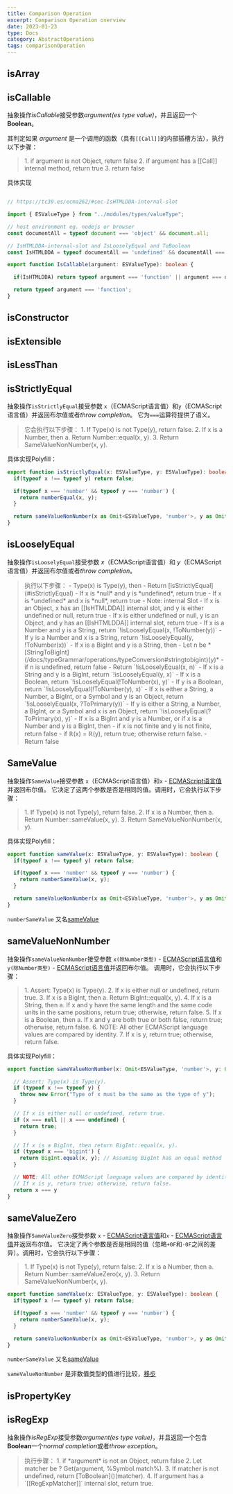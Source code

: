 ```yaml
---
title: Comparison Operation
excerpt: Comparison Operation overview
date: 2023-01-23
type: Docs
category: AbstractOperations
tags: comparisonOperation
---
```


## isArray

## isCallable

抽象操作*isCallable*接受参数*argument(es type value)*，并且返回一个**Boolean**。

其判定如果 *argument* 是一个调用的函数（具有`[[Call]]`的内部插槽方法），执行以下步骤：

<Blockquote>
1. if argument is not Object, return false
2. if argument has a [[Call]] internal method, return true
3. return false
</Blockquote>

具体实现

```ts

// https://tc39.es/ecma262/#sec-IsHTMLDDA-internal-slot

import { ESValueType } from "../modules/types/valueType";

// host environment eg. nodejs or browser
const documentAll = typeof document === 'object' && document.all;

// IsHTMLDDA-internal-slot and IsLooselyEqual and ToBoolean
const IsHTMLDDA = typeof documentAll == 'undefined' && documentAll === 'undefined';

export function IsCallable(argument: ESValueType): boolean {

  if(IsHTMLDDA) return typeof argument === 'function' || argument === documentAll;

  return typeof argument === 'function';
}

```

## isConstructor

## isExtensible

## isLessThan

## isStrictlyEqual

抽象操作`isStrictlyEqual`接受参数 `x`（ECMAScript语言值）和`y`（ECMAScript语言值）并返回布尔值或者*throw completion*。
它为`===`运算符提供了语义。

<Blockquote>
  它会执行以下步骤：
1. If Type(x) is not Type(y), return false.
2. If x is a Number, then
  a. Return Number::equal(x, y).
3. Return SameValueNonNumber(x, y).
</Blockquote>

具体实现Polyfill：

```ts
export function isStrictlyEqual(x: ESValueType, y: ESValueType): boolean {
  if(typeof x !== typeof y) return false;

  if(typeof x === 'number' && typeof y === 'number') {
    return numberEqual(x, y);
  }

  return sameValueNonNumber(x as Omit<ESValueType, 'number'>, y as Omit<ESValueType, 'number'>);
}
```

## isLooselyEqual

抽象操作`isLooselyEqual`接受参数 *x*（ECMAScript语言值）和 *y*（ECMAScript语言值）并返回布尔值或者*throw completion*。

<Blockquote>
  执行以下步骤：
  - Type(x) is Type(y), then
    - Return [isStrictlyEqual](#isStrictlyEqual)
  - If x is *null* and y is *undefined*, return true
  - If x is *undefined* and x is *null*, return true
  - <WarningStrong>Note: internal Slot</WarningStrong>
    - If x is an Object, x has an [[IsHTMLDDA]] internal slot, and y is either undefined or null, return true
    - If x is either undefined or null, y is an Object, and y has an [[IsHTMLDDA]] internal slot, return true
  - If x is a Number and y is a String, return `!isLooselyEqual(x, !ToNumber(y))`
  - If y is a Number and x is a String, return `!isLooselyEqual(y, !ToNumber(x))`
  - If x is a BigInt and y is a String, then
    - Let n be *[StringToBigInt](/docs/typeGrammar/operations/typeConversion#stringtobigint)(y)*
    - if n is undefined, return false
    - Return `!isLooselyEqual(x, n)`
  - If x is a String and y is a BigInt, return `!isLooselyEqual(y, x)`
  - If x is a Boolean, return `!isLooselyEqual(!ToNumber(x), y)`
  - If y is a Boolean, return `!isLooselyEqual(!ToNumber(y), x)`
  - If x is either a String, a Number, a BigInt, or a Symbol and y is an Object, return `!isLooselyEqual(x, ?ToPrimary(y))`
  - If y is either a String, a Number, a BigInt, or a Symbol and x is an Object, return `!isLooselyEqual(?ToPrimary(x), y)`
  - If x is a BigInt and y is a Number, or if x is a Number and y is a BigInt, then
    - if x is not finite and y is not finite, return false
    - if  ℝ(x) = ℝ(y), return true; otherwise return false.
  - Return false
</Blockquote>



## SameValue

抽象操作`SameValue`接受参数 `x`（ECMAScript语言值）和`x` - [ECMAScript语言值](/utils/types#ecmascript-language-value)并返回布尔值。
它决定了这两个参数是否是相同的值。调用时，它会执行以下步骤：

<Blockquote>
1. If Type(x) is not Type(y), return false.
2. If x is a Number, then
    a. Return Number::sameValue(x, y).
3. Return SameValueNonNumber(x, y).
</Blockquote>

具体实现Polyfill：

```ts
export function sameValue(x: ESValueType, y: ESValueType): boolean {
  if(typeof x !== typeof y) return false;

  if(typeof x === 'number' && typeof y === 'number') {
    return numberSameValue(x, y);
  }

  return sameValueNonNumber(x as Omit<ESValueType, 'number'>, y as Omit<ESValueType, 'number'>);
}
```

`numberSameValue` 又名[sameValue](/operations/number/sameValue)

## sameValueNonNumber

抽象操作`sameValueNonNumber`接受参数 `x(除Number类型)` - [ECMAScript语言值](/utils/types#ecmascript-language-value)和`y(除Number类型)` - [ECMAScript语言值](/utils/types#ecmascript-language-value)并返回布尔值。
调用时，它会执行以下步骤：

<Blockquote>
1. Assert: Type(x) is Type(y).
2. If x is either null or undefined, return true.
3. If x is a BigInt, then
  a. Return BigInt::equal(x, y).
4. If x is a String, then
  a. If x and y have the same length and the same code units in the same positions, return true; otherwise, return false.
5. If x is a Boolean, then
  a. If x and y are both true or both false, return true; otherwise, return false.
6. NOTE: All other ECMAScript language values are compared by identity.
7. If x is y, return true; otherwise, return false.
</Blockquote>

具体实现Polyfill：

```ts
export function sameValueNonNumber(x: Omit<ESValueType, 'number'>, y: Omit<ESValueType, 'number'>) {

  // Assert: Type(x) is Type(y).
  if (typeof x !== typeof y) {
    throw new Error("Type of x must be the same as the type of y");
  }

  // If x is either null or undefined, return true.
  if (x === null || x === undefined) {
    return true;
  }

  // If x is a BigInt, then return BigInt::equal(x, y).
  if (typeof x === 'bigint') {
    return BigInt.equal(x, y); // Assuming BigInt has an equal method
  }

  // NOTE: All other ECMAScript language values are compared by identity.
  // If x is y, return true; otherwise, return false.
  return x === y
}
```

## sameValueZero

抽象操作`SameValueZero`接受参数 `x` - [ECMAScript语言值](/utils/types#ecmascript-language-value)和`x` - [ECMAScript语言值](/utils/types#ecmascript-language-value)并返回布尔值。
它决定了两个参数是否是相同的值（忽略`+0F`和`-0F`之间的差异）。调用时，它会执行以下步骤：

<Blockquote>
1. If Type(x) is not Type(y), return false.
2. If x is a Number, then
    a. Return Number::sameValueZero(x, y).
3. Return SameValueNonNumber(x, y).
</Blockquote>

```ts
export function sameValue(x: ESValueType, y: ESValueType): boolean {
  if(typeof x !== typeof y) return false;

  if(typeof x === 'number' && typeof y === 'number') {
    return numberSameValue(x, y);
  }

  return sameValueNonNumber(x as Omit<ESValueType, 'number'>, y as Omit<ESValueType, 'number'>);
}
```

`numberSameValue` 又名[sameValue](/operations/number/sameValue)

`sameValueNonNumber` 是非数值类型的值进行比较，[移步](/operations/number/sameValue)

## isPropertyKey


## isRegExp

抽象操作*isRegExp*接受参数*argument(es type value)*，并且返回一个包含**Boolean**一个*normal completion*或者*throw exception*。

<Blockquote>
  执行步骤：
  1. if *argument* is not an Object, return false
  2. Let matcher be ? Get(argument, %Symbol.match%).
  3. If matcher is not undefined, return [ToBoolean]()(matcher).
  4. If argument has a `[[RegExpMatcher]]` internal slot, return true.
</Blockquote>
